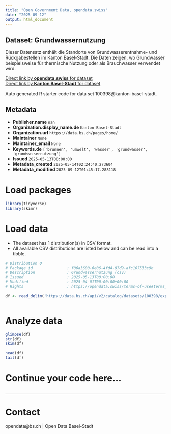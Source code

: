 ```yaml
---
title: "Open Government Data, opendata.swiss"
date: "2025-09-12"
output: html_document
---
```


## Dataset: Grundwassernutzung

Dieser Datensatz enthält die Standorte von Grundwasserentnahme- und Rückgabestellen im Kanton Basel-Stadt. Die Daten zeigen, wo Grundwasser beispielsweise für thermische Nutzung oder als Brauchwasser verwendet wird.

[Direct link by **opendata.swiss** for dataset](https://opendata.swiss/de/dataset/grundwassernutzung1)<br>
[Direct link by **Kanton Basel-Stadt** for dataset](https://data.bs.ch/explore/dataset/100398/)

Auto generated R starter code for data set 100398@kanton-basel-stadt.

## Metadata

- **Publisher.name** `nan`
- **Organization.display_name.de** `Kanton Basel-Stadt`
- **Organization.url** `https://data.bs.ch/pages/home/`
- **Maintainer** `None`
- **Maintainer_email** `None`
- **Keywords.de** `['brunnen', 'umwelt', 'wasser', 'grundwasser', 'grundwassernutzung']`
- **Issued** `2025-05-13T00:00:00`
- **Metadata_created** `2025-05-14T02:24:40.273604`
- **Metadata_modified** `2025-09-12T01:45:17.288118`


# Load packages

```r

library(tidyverse)
library(skimr)

```

# Load data

-   The dataset has 1 distribution(s) in CSV format.
-   All available CSV distributions are listed below and can be read into a tibble.

```r

# Distribution 0
# Package_id               : f06a3600-6e06-4fd4-87d9-afc107533c9b
# Description              : Grundwassernutzung (csv)
# Issued                   : 2025-05-13T00:00:00
# Modified                 : 2025-04-01T00:00:00+00:00
# Rights                   : https://opendata.swiss/terms-of-use#terms_by

df <- read_delim('https://data.bs.ch/api/v2/catalog/datasets/100398/exports/csv?use_labels=true')



```

# Analyze data

```r

glimpse(df)
str(df)
skim(df)

head(df)
tail(df)

```

# Continue your code here...

```r

```

------------------------------------------------------------------------

# Contact

opendata@bs.ch | Open Data Basel-Stadt
